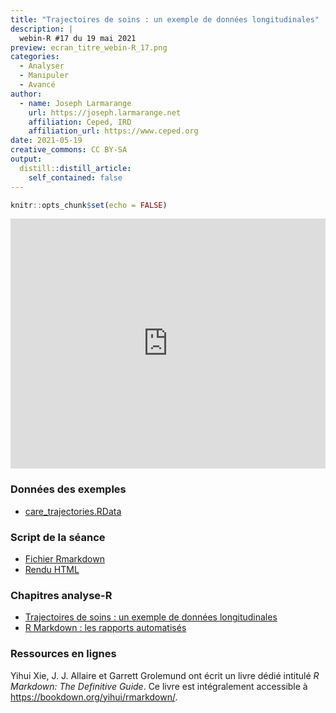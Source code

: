 ```yaml
---
title: "Trajectoires de soins : un exemple de données longitudinales"
description: |
  webin-R #17 du 19 mai 2021
preview: ecran_titre_webin-R_17.png
categories:
  - Analyser
  - Manipuler
  - Avancé
author:
  - name: Joseph Larmarange
    url: https://joseph.larmarange.net
    affiliation: Ceped, IRD
    affiliation_url: https://www.ceped.org
date: 2021-05-19
creative_commons: CC BY-SA
output:
  distill::distill_article:
    self_contained: false
---
```



```r
knitr::opts_chunk$set(echo = FALSE)
```


<iframe width="100%" height="400" src="https://www.youtube.com/embed/JV1Srrg09oI" frameborder="0" allow="accelerometer; autoplay; clipboard-write; encrypted-media; gyroscope; picture-in-picture" allowfullscreen></iframe>

### Données des exemples

- [care_trajectories.RData](http://larmarange.github.io/analyse-R/data/care_trajectories.RData)

### Script de la séance

- [Fichier Rmarkdown](https://raw.githubusercontent.com/larmarange/webin-R/main/_posts/2021-05-19-trajectoires-de-soins/trajectoires_v01.Rmd)
- [Rendu HTML](trajectoires_v01.html)


### Chapitres analyse-R

- [Trajectoires de soins : un exemple de données longitudinales](https://larmarange.github.io/analyse-R/trajectoires-de-soins.html)
- [R Markdown : les rapports automatisés](https://larmarange.github.io/analyse-R/rmarkdown-les-rapports-automatises.html)

### Ressources en lignes

Yihui Xie, J. J. Allaire et Garrett Grolemund ont écrit un livre dédié intitulé *R Markdown: The Definitive Guide*. Ce livre est intégralement accessible à <https://bookdown.org/yihui/rmarkdown/>.

